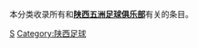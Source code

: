 {{Catnav|頁面分類|各種主題的頁面分類|按國家分類|各國體育|中國足球|中国足球俱乐部}}
本分类收录所有和'''[[陕西五洲足球俱乐部|陕西五洲足球俱乐部]]'''有关的条目。

[[Category:中国足球俱乐部|S]]
[[Category:陕西足球|Category:陕西足球]]